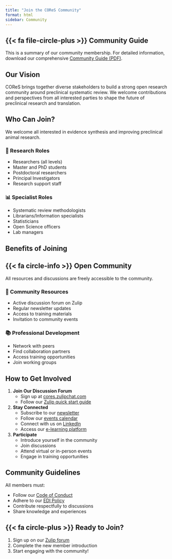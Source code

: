 ```yaml
---
title: "Join the COReS Community"
format: html
sidebar: Community
---
```


::: {.callout-tip icon=false}
## {{< fa file-circle-plus >}} Community Guide
This is a summary of our community membership. For detailed information, download our comprehensive [Community Guide (PDF)](#).
:::

## Our Vision

COReS brings together diverse stakeholders to build a strong open research community around preclinical systematic review. We welcome contributions and perspectives from all interested parties to shape the future of preclinical research and translation.

## Who Can Join?
We welcome all interested in evidence synthesis and improving preclinical animal research.

::::: grid
::: g-col-6
### 🔬 Research Roles

-   Researchers (all levels)
-   Master and PhD students
-   Postdoctoral researchers
-   Principal Investigators
-   Research support staff
:::

::: g-col-6
### 📊 Specialist Roles

-   Systematic review methodologists
-   Librarians/Information specialists
-   Statisticians
-   Open Science officers
-   Lab managers
:::
:::::

## Benefits of Joining

::: {.callout-note icon=false}
## {{< fa circle-info >}} Open Community

All  resources and discussions are freely accessible to the community.
:::

::::: grid
::: g-col-6
### 🤝 Community Resources

-   Active discussion forum on Zulip
-   Regular newsletter updates
-   Access to training materials
-   Invitation to community events
:::

::: g-col-6
### 📚 Professional Development

-   Network with peers
-   Find collaboration partners
-   Access training opportunities
-   Join working groups
:::
:::::


## How to Get Involved

1.  **Join Our Discussion Forum**
    -   Sign up at [cores.zulipchat.com](https://cores.zulipchat.com)
    -   Follow our [Zulip quick start guide](/about-cores/using-zulip.qmd)
2.  **Stay Connected**
    -   Subscribe to our [newsletter](http://eepurl.com/h4hsMv){target="_blank"}
    -   Follow our [events calendar](/events.qmd)
    -   Connect with us on [LinkedIn](https://linkedin.com/company/communities-for-open-research-synthesis){target="_blank"}
    -   Access our [e-learning platform](https://elearning.camarades.net/){target="_blank"}
    
3.  **Participate**
    -   Introduce yourself in the community
    -   Join discussions
    -   Attend virtual or in-person events
    -   Engage in training opportunities

## Community Guidelines

All members must:

-   Follow our [Code of Conduct](/about-cores/code-of-conduct.qmd)
-   Adhere to our [EDI Policy](/about-cores/policies.qmd)
-   Contribute respectfully to discussions
-   Share knowledge and experiences

::: {.callout-tip icon=false}
## {{< fa circle-plus >}} Ready to Join?

1.  Sign up on our [Zulip forum](https://cores.zulipchat.com){target="_blank"}
2.  Complete the new member introduction
3.  Start engaging with the community!
:::
